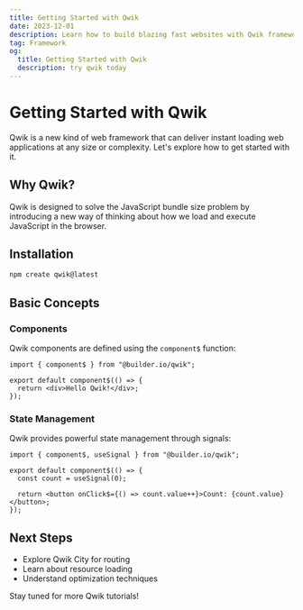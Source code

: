 ```yaml
---
title: Getting Started with Qwik
date: 2023-12-01
description: Learn how to build blazing fast websites with Qwik framework
tag: Framework
og:
  title: Getting Started with Qwik
  description: try qwik today
---
```


# Getting Started with Qwik

Qwik is a new kind of web framework that can deliver instant loading web applications at any size or complexity. Let's explore how to get started with it.

## Why Qwik?

Qwik is designed to solve the JavaScript bundle size problem by introducing a new way of thinking about how we load and execute JavaScript in the browser.

## Installation

```bash
npm create qwik@latest
```

## Basic Concepts

### Components

Qwik components are defined using the `component$` function:

```tsx
import { component$ } from "@builder.io/qwik";

export default component$(() => {
  return <div>Hello Qwik!</div>;
});
```

### State Management

Qwik provides powerful state management through signals:

```tsx
import { component$, useSignal } from "@builder.io/qwik";

export default component$(() => {
  const count = useSignal(0);

  return <button onClick$={() => count.value++}>Count: {count.value}</button>;
});
```

## Next Steps

- Explore Qwik City for routing
- Learn about resource loading
- Understand optimization techniques

Stay tuned for more Qwik tutorials!
